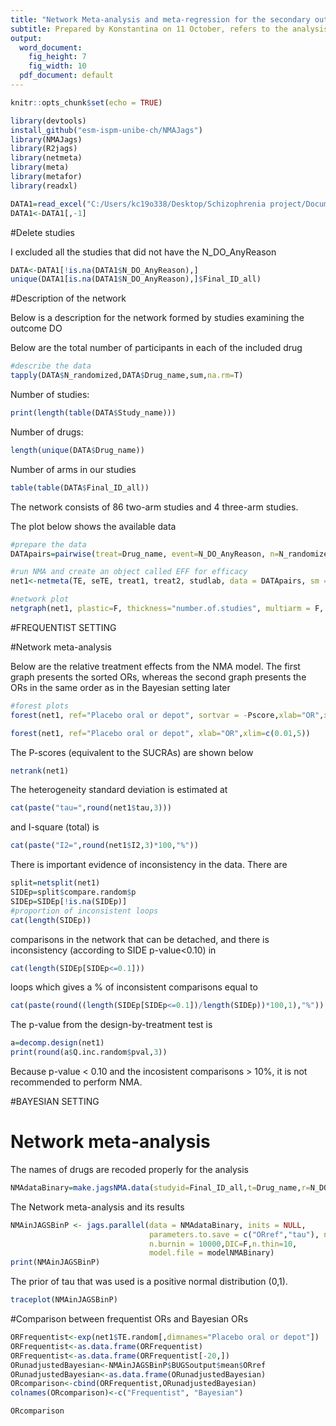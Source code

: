 ```yaml
---
title: "Network Meta-analysis and meta-regression for the secondary outcome of efficacy: DO"
subtitle: Prepared by Konstantina on 11 October, refers to the analysis of secondary outcome - DO in both frequentist and Bayesian setting
output:
  word_document:
    fig_height: 7
    fig_width: 10
  pdf_document: default
---
```


```r
knitr::opts_chunk$set(echo = TRUE)
```


```r
library(devtools)
install_github("esm-ispm-unibe-ch/NMAJags")
library(NMAJags)
library(R2jags)
library(netmeta)
library(meta)
library(metafor)
library(readxl)
```


```r
DATA1=read_excel("C:/Users/kc19o338/Desktop/Schizophrenia project/Documentation of Schizophrenia relapses/Analysis schizofrenia/Datasets/dataset_relapsefinal.xlsx", na="99999")
DATA1<-DATA1[,-1]
```
#Delete studies

I excluded all the studies that did not have the N_DO_AnyReason
```r
DATA<-DATA1[!is.na(DATA1$N_DO_AnyReason),]
unique(DATA1[is.na(DATA1$N_DO_AnyReason),]$Final_ID_all)
```

#Description of the network

Below is a description for the network formed by studies examining the outcome DO

Below are the total number of participants in each of the included drug
```r
#describe the data
tapply(DATA$N_randomized,DATA$Drug_name,sum,na.rm=T)

```

Number of studies:
```r
print(length(table(DATA$Study_name)))
```
Number of drugs:
```r
length(unique(DATA$Drug_name))
```
Number of arms in our studies
```r
table(table(DATA$Final_ID_all))
```

The network consists of 86 two-arm studies and 4 three-arm studies.

The plot below shows the available data

```r
#prepare the data
DATApairs=pairwise(treat=Drug_name, event=N_DO_AnyReason, n=N_randomized, data=DATA, sm="OR", studlab=Final_ID_all, allstudies = TRUE)

#run NMA and create an object called EFF for efficacy
net1<-netmeta(TE, seTE, treat1, treat2, studlab, data = DATApairs, sm = "OR", comb.random=TRUE, comb.fixed=FALSE, prediction=TRUE, ref="Placebo oral or depot")

```


```r

#network plot
netgraph(net1, plastic=F, thickness="number.of.studies", multiarm = F, points=T, col=1)
```

#FREQUENTIST SETTING

#Network meta-analysis 

Below are the relative treatment effects from the NMA model. 
The first graph presents the sorted ORs, whereas the second graph presents the ORs in the same order as in the Bayesian setting later 

```r

#forest plots
forest(net1, ref="Placebo oral or depot", sortvar = -Pscore,xlab="OR",xlim=c(0.01,5))

forest(net1, ref="Placebo oral or depot", xlab="OR",xlim=c(0.01,5))
```


The P-scores (equivalent to the SUCRAs) are shown below
```r
netrank(net1)
```


The heterogeneity standard deviation is estimated at
```r
cat(paste("tau=",round(net1$tau,3)))
```

and I-square (total) is 
```r
cat(paste("I2=",round(net1$I2,3)*100,"%"))
```


There is important evidence of inconsistency in the data. 
There are 

```r
split=netsplit(net1) 
SIDEp=split$compare.random$p
SIDEp=SIDEp[!is.na(SIDEp)]
#proportion of inconsistent loops
cat(length(SIDEp))
```

comparisons in the network that can be detached, and there is inconsistency (according to SIDE p-value<0.10) in

```r
cat(length(SIDEp[SIDEp<=0.1]))
```
loops which gives a % of inconsistent comparisons equal to
```r
cat(paste(round((length(SIDEp[SIDEp<=0.1])/length(SIDEp))*100,1),"%"))
```


The p-value from the design-by-treatment test is

```r
a=decomp.design(net1)
print(round(a$Q.inc.random$pval,3))
```

Because p-value < 0.10 and the incosistent comparisons > 10%, it is not recommended to perform NMA.

#BAYESIAN SETTING

# Network meta-analysis

The names of drugs are recoded properly for the analysis

```r
NMAdataBinary=make.jagsNMA.data(studyid=Final_ID_all,t=Drug_name,r=N_DO_AnyReason,n=N_randomized,data=DATA,type="binary",reference = "Placebo oral or depot")

```


The Network meta-analysis and its results
```r

NMAinJAGSBinP <- jags.parallel(data = NMAdataBinary, inits = NULL, 
                               parameters.to.save = c("ORref","tau"), n.chains = 2, n.iter = 120000,
                               n.burnin = 10000,DIC=F,n.thin=10,
                               model.file = modelNMABinary)
print(NMAinJAGSBinP)


```

The prior of tau that was used is a positive normal distribution (0,1). 

```r
traceplot(NMAinJAGSBinP)
```


#Comparison between frequentist ORs and Bayesian ORs 

```r
ORFrequentist<-exp(net1$TE.random[,dimnames="Placebo oral or depot"])
ORFrequentist<-as.data.frame(ORFrequentist)
ORFrequentist<-as.data.frame(ORFrequentist[-20,])
ORunadjustedBayesian<-NMAinJAGSBinP$BUGSoutput$mean$ORref
ORunadjustedBayesian<-as.data.frame(ORunadjustedBayesian)
ORcomparison<-cbind(ORFrequentist,ORunadjustedBayesian)
colnames(ORcomparison)<-c("Frequentist", "Bayesian")

```

```r
ORcomparison
```
